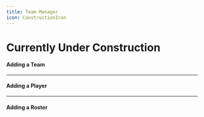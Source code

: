 ```yaml
---
title: Team Manager
icon: ConstructionIcon
---
```


# Currently Under Construction



#### Adding a Team

---

#### Adding a Player

---

#### Adding a Roster